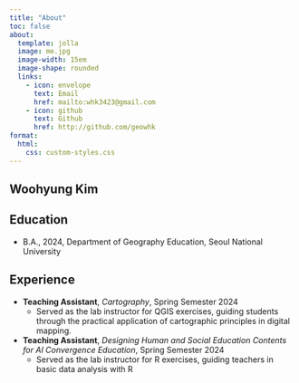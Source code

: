 ```yaml
---
title: "About"
toc: false
about:
  template: jolla
  image: me.jpg
  image-width: 15em
  image-shape: rounded
  links: 
    - icon: envelope
      text: Email
      href: mailto:whk3423@gmail.com
    - icon: github
      text: Github
      href: http://github.com/geowhk
format:
  html:
    css: custom-styles.css
---
```


## Woohyung Kim

## Education

-   B.A., 2024, Department of Geography Education, Seoul National University

## Experience

-   **Teaching Assistant**, *Cartography*, Spring Semester 2024
    -   Served as the lab instructor for QGIS exercises, guiding students through the practical application of cartographic principles in digital mapping.
-   **Teaching Assistant**, *Designing Human and Social Education Contents for AI Convergence Education*, Spring Semester 2024
    -   Served as the lab instructor for R exercises, guiding teachers in basic data analysis with R